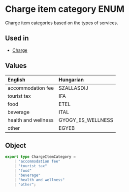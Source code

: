 # Charge item category ENUM
Charge item categories based on the types of services.

## Used in
- [Charge](/schema-ntak/segments/charge)

## Values
| English             | Hungarian         |
|:--------------------|:------------------|
| accommodation fee   | SZALLASDIJ        |
| tourist tax         | IFA               |
| food                | ETEL              |
| beverage            | ITAL              |
| health and wellness | GYOGY_ES_WELLNESS |
| other               | EGYEB             |

## Object
```ts
export type ChargeItemCategory =
    | "accommodation fee"
    | "tourist tax"
    | "food"
    | "beverage"
    | "health and wellness"
    | "other";
```
